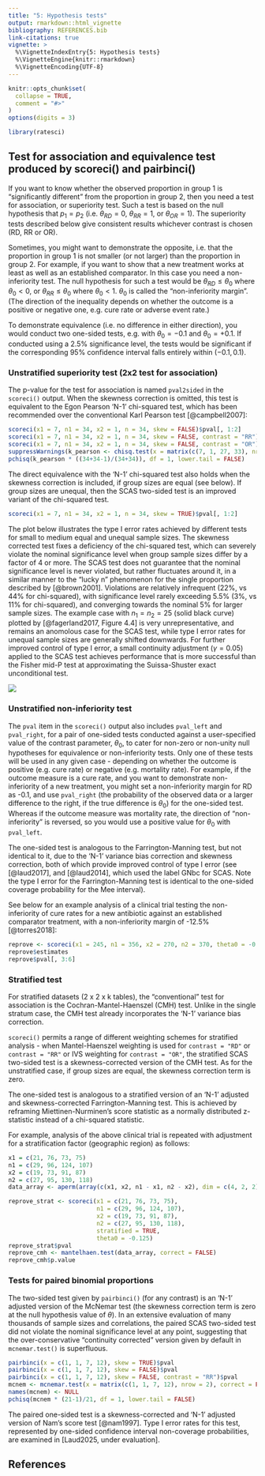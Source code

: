 ```yaml
---
title: "5: Hypothesis tests"
output: rmarkdown::html_vignette
bibliography: REFERENCES.bib
link-citations: true
vignette: >
  %\VignetteIndexEntry{5: Hypothesis tests}
  %\VignetteEngine{knitr::rmarkdown}
  %\VignetteEncoding{UTF-8}
---
```


```r
knitr::opts_chunk$set(
  collapse = TRUE,
  comment = "#>"
)
options(digits = 3)
```

```r
library(ratesci)
```

## Test for association and equivalence test produced by scoreci() and pairbinci()

If you want to know whether the observed proportion in group 1 is "significantly different" from the proportion in group 2, then you need a test for association, or superiority test. Such a test is based on the null hypothesis that $p_1 = p_2$ (i.e. $\theta_{RD} = 0$, $\theta_{RR} = 1$, or $\theta_{OR} = 1$). The superiority tests described below give consistent results whichever contrast is chosen (RD, RR or OR).

Sometimes, you might want to demonstrate the opposite, i.e. that the proportion in group 1 is not smaller (or not larger) than the proportion in group 2. For example, if you want to show that a new treatment works at least as well as an established comparator. In this case you need a non-inferiority test. The null hypothesis for such a test would be $\theta_{RD} ≤ \theta_0$ where $\theta_0 < 0$, or $\theta_{RR} ≤ \theta_0$ where $\theta_0 < 1$. $\theta_0$ is called the "non-inferiority margin". (The direction of the inequality depends on whether the outcome is a positive or negative one, e.g. cure rate or adverse event rate.)

To demonstrate equivalence (i.e. no difference in either direction), you would conduct two one-sided tests, e.g. with $\theta_0 = -0.1$ and $\theta_0 = +0.1$. If conducted using a 2.5% significance level, the tests would be significant if the corresponding 95% confidence interval falls entirely within $(-0.1, 0.1)$.

### Unstratified superiority test (2x2 test for association)

The p-value for the test for association is named `pval2sided` in the `scoreci()` output. When the skewness correction is omitted, this test is equivalent to the Egon Pearson 'N-1' chi-squared test, which has been recommended over the conventional Karl Pearson test [@campbell2007]:

````{=html}
<!---
```r
scoreci(x1 = 5, n1 = 56, x2 = 0, n = 29, skew = FALSE)$pval[, 1:2]
scoreci(x1 = 5, n1 = 56, x2 = 0, n = 29, skew = FALSE, contrast = "RR")$pval[, 1:2]
scoreci(x1 = 5, n1 = 56, x2 = 0, n = 29, skew = FALSE, contrast = "OR")$pval[, 1:2]
suppressWarnings(k_pearson <- chisq.test(x = matrix(c(5, 51, 0, 29), nrow = 2), correct = FALSE)$statistic)
pchisq(k_pearson * ((56+29-1)/(56+29)), df = 1, lower.tail = FALSE)
```
-->
````

```r
scoreci(x1 = 7, n1 = 34, x2 = 1, n = 34, skew = FALSE)$pval[, 1:2]
scoreci(x1 = 7, n1 = 34, x2 = 1, n = 34, skew = FALSE, contrast = "RR")$pval[, 1:2]
scoreci(x1 = 7, n1 = 34, x2 = 1, n = 34, skew = FALSE, contrast = "OR")$pval[, 1:2]
suppressWarnings(k_pearson <- chisq.test(x = matrix(c(7, 1, 27, 33), nrow = 2), correct = FALSE)$statistic)
pchisq(k_pearson * ((34+34-1)/(34+34)), df = 1, lower.tail = FALSE)
```

The direct equivalence with the 'N-1' chi-squared test also holds when the skewness correction is included, if group sizes are equal (see below). If group sizes are unequal, then the SCAS two-sided test is an improved variant of the chi-squared test.

```r
scoreci(x1 = 7, n1 = 34, x2 = 1, n = 34, skew = TRUE)$pval[, 1:2]
```

The plot below illustrates the type I error rates achieved by different tests for small to medium equal and unequal sample sizes. The skewness corrected test fixes a deficiency of the chi-squared test, which can severely violate the nominal significance level when group sample sizes differ by a factor of 4 or more. The SCAS test does not guarantee that the nominal significance level is never violated, but rather fluctuates around it, in a similar manner to the "lucky n" phenomenon for the single proportion described by [@brown2001]. Violations are relatively infrequent (22%, vs 44% for chi-squared), with significance level rarely exceeding 5.5% (3%, vs 11% for chi-squared), and converging towards the nominal 5% for larger sample sizes. The example case with $n_1 = n_2 = 25$ (solid black curve) plotted by [@fagerland2017, Figure 4.4] is very unrepresentative, and remains an anomolous case for the SCAS test, while type I error rates for unequal sample sizes are generally shifted downwards. For further improved control of type I error, a small continuity adjustment ($\gamma = 0.05$) applied to the SCAS test achieves performance that is more successful than the Fisher mid-P test at approximating the Suissa-Shuster exact unconditional test.

![](images/tiers50.jpg)

### Unstratified non-inferiority test

The `pval` item in the `scoreci()` output also includes `pval_left` and `pval_right`, for a pair of one-sided tests conducted against a user-specified value of the contrast parameter, $\theta_0$, to cater for non-zero or non-unity null hypotheses for equivalence or non-inferiority tests. Only one of these tests will be used in any given case - depending on whether the outcome is positive (e.g. cure rate) or negative (e.g. mortality rate). For example, if the outcome measure is a cure rate, and you want to demonstrate non-inferiority of a new treatment, you might set a non-inferiority margin for RD as -0.1, and use `pval_right` (the probability of the observed data or a larger difference to the right, if the true difference is $\theta_0$) for the one-sided test. Whereas if the outcome measure was mortality rate, the direction of "non-inferiority" is reversed, so you would use a positive value for $\theta_0$ with `pval_left`.

The one-sided test is analogous to the Farrington-Manning test, but not identical to it, due to the 'N-1' variance bias correction and skewness correction, both of which provide improved control of type I error (see [@laud2017], and [@laud2014], which used the label GNbc for SCAS. Note the type I error for the Farrington-Manning test is identical to the one-sided coverage probability for the Mee interval).

See below for an example analysis of a clinical trial testing the non-inferiority of cure rates for a new antibiotic against an established comparator treatment, with a non-inferiority margin of -12.5% [@torres2018]:

```r
reprove <- scoreci(x1 = 245, n1 = 356, x2 = 270, n2 = 370, theta0 = -0.125)
reprove$estimates
reprove$pval[, 3:6]
```

### Stratified test

For stratified datasets (2 x 2 x k tables), the "conventional" test for association is the Cochran-Mantel-Haenszel (CMH) test. Unlike in the single stratum case, the CMH test already incorporates the 'N-1' variance bias correction.

`scoreci()` permits a range of different weighting schemes for stratified analysis - when Mantel-Haenszel weighting is used for `contrast = "RD"` or `contrast = "RR"` or IVS weighting for `contrast = "OR"`, the stratified SCAS two-sided test is a skewness-corrected version of the CMH test. As for the unstratified case, if group sizes are equal, the skewness correction term is zero.

The one-sided test is analogous to a stratified version of an 'N-1' adjusted and skewness-corrected Farrington-Manning test. This is achieved by reframing Miettinen-Nurminen's score statistic as a normally distributed z-statistic instead of a chi-squared statistic.

For example, analysis of the above clinical trial is repeated with adjustment for a stratification factor (geographic region) as follows:

```r
x1 = c(21, 76, 73, 75) 
n1 = c(29, 96, 124, 107) 
x2 = c(19, 73, 91, 87) 
n2 = c(27, 95, 130, 118)
data_array <- aperm(array(c(x1, x2, n1 - x1, n2 - x2), dim = c(4, 2, 2)), c(2, 3, 1))

reprove_strat <- scoreci(x1 = c(21, 76, 73, 75), 
                         n1 = c(29, 96, 124, 107), 
                         x2 = c(19, 73, 91, 87), 
                         n2 = c(27, 95, 130, 118),
                         stratified = TRUE,
                         theta0 = -0.125) 
reprove_strat$pval
reprove_cmh <- mantelhaen.test(data_array, correct = FALSE)
reprove_cmh$p.value

```

### Tests for paired binomial proportions

The two-sided test given by `pairbinci()` (for any contrast) is an 'N-1' adjusted version of the McNemar test (the skewness correction term is zero at the null hypothesis value of $\theta$). In an extensive evaluation of many thousands of sample sizes and correlations, the paired SCAS two-sided test did not violate the nominal significance level at any point, suggesting that the over-conservative "continuity corrected" version given by default in `mcnemar.test()` is superfluous.

```r
pairbinci(x = c(1, 1, 7, 12), skew = TRUE)$pval
pairbinci(x = c(1, 1, 7, 12), skew = FALSE)$pval
pairbinci(x = c(1, 1, 7, 12), skew = FALSE, contrast = "RR")$pval
mcnem <- mcnemar.test(x = matrix(c(1, 1, 7, 12), nrow = 2), correct = FALSE)$statistic
names(mcnem) <- NULL
pchisq(mcnem * (21-1)/21, df = 1, lower.tail = FALSE)
```

The paired one-sided test is a skewness-corrected and 'N-1' adjusted version of Nam's score test [@nam1997]. Type I error rates for this test, represented by one-sided confidence interval non-coverage probabilities, are examined in [Laud2025, under evaluation].

```{=html}
<!-- In each case, the asymptotic score methods provide corresponding hypothesis tests against any specified null parameter value, for a superiority test (analogous to a chi-squared test) or non-inferiority test (analogous to the Farrington-Manning test). Both having guaranteed coherence between the test and interval. The superiority test is a variant of () chi-squared test, which are either identical to, or an improved variant of, an E. Pearson 'N-1' chi-squared test (for unstratified data) or CMH test (for stratified data).

For paired proportions, the test is an 'N-1' adjusted variant of the McNemar test. All such tests are expanded in scope to cater for null hypotheses for equivalence/non-inferiority tests, analogous to the Farrington-Manning test. [A planned vignette will explain further.] 

when the skewness correction is omitted. The direct equivalence also holds when the skewness correction is included, if group sizes are equal. If group sizes are unequal, then the skewness-corrected test is an improved variant of the chi-squared test[\^1]. The stratified asymptotic score methods without skewness correction produce a hypothesis test which is equivalent to the Cochran-Mantel-Haenszel (CMH) test, when MH weighting is used for RD or RR, or IVS weighting for OR. In the single-stratum case, the hypothesis test is equivalent to an Egon Pearson 'N-1' chi-squared test. The same equivalence holds when the skewness correction is included, if group sizes are equal.-->
```

## References
